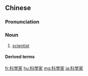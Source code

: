 {{also|科学家}}
==Chinese==
{{zh-forms|s=科学家|type=21}}

===Pronunciation===
{{zh-pron
|m=kēxuéjiā
|c=fo1 hok6 gaa1
|mn=qz:kher-ha̍k-ka/xm,tw:kho-ha̍k-ka/zz:kho-ha̍k-kee
|cat=n
}}

===Noun===
{{zh-noun}}

# [[scientist]]

====Derived terms====
{{zh-der|地球科學家}}

[[fr:科學家]]
[[hu:科學家]]
[[mg:科學家]]
[[ja:科學家]]
